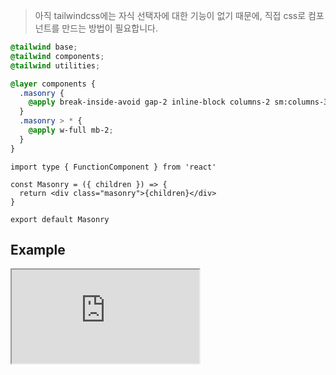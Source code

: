 > 아직 tailwindcss에는 자식 선택자에 대한 기능이 없기 때문에, 직접 css로 컴포넌트를 만드는 방법이 필요합니다.

```css title="tailwind css file"
@tailwind base;
@tailwind components;
@tailwind utilities;

@layer components {
  .masonry {
    @apply break-inside-avoid gap-2 inline-block columns-2 sm:columns-3 md:columns-4 lg:columns-4 xl:columns-6 2xl:columns-7;
  }
  .masonry > * {
    @apply w-full mb-2;
  }
}
```

```tsx title="components/Masonry/index.tsx"
import type { FunctionComponent } from 'react'

const Masonry = ({ children }) => {
  return <div class="masonry">{children}</div>
}

export default Masonry
```

## Example

<iframe
  src="https://codesandbox.io/embed/blog-v4-ub7ie?fontsize=14&hidenavigation=1&initialpath=%2Fmasonry&theme=dark&view=preview"
  style={{
    width: '100%',
    height: 500,
    border: 0,
    borderRadius: 4,
    overflow: 'hidden'
  }}
  title="Blog-v4"
  allow="accelerometer; ambient-light-sensor; camera; encrypted-media; geolocation; gyroscope; hid; microphone; midi; payment; usb; vr; xr-spatial-tracking"
  sandbox="allow-forms allow-modals allow-popups allow-presentation allow-same-origin allow-scripts"
></iframe>
